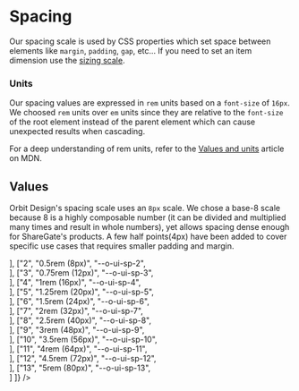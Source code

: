 
<Meta
    title="Theme/Spacing"
    id="spacing"
/>

# Spacing

Our spacing scale is used by CSS properties which set space between elements like `margin`, `padding`, `gap`, etc... If you need to set an item dimension use the [sizing scale](?path=/docs/sizing--page).

### Units

Our spacing values are expressed in `rem` units based on a `font-size` of `16px`. We choosed `rem` units over `em` units since they are relative to the `font-size` of the root element instead of the parent element which can cause unexpected results when cascading.

For a deep understanding of rem units, refer to the [Values and units](https://developer.mozilla.org/en-US/docs/Learn/CSS/Building_blocks/Values_and_units) article on MDN.

## Values

Orbit Design's spacing scale uses an `8px` scale. We chose a base-8 scale because 8 is a highly composable number (it can be divided and multiplied many times and result in whole numbers), yet allows spacing dense enough for ShareGate's products. A few half points(4px) have been added to cover specific use cases that requires smaller padding and margin.

<Table
    columns={[
        { title: "Scale", headerStyle: { width: "100px" } },
        { title: "Value", headerStyle: { width: "250px" }, rowClassName: "code f7 o-90" },
        { title: "Variable", headerStyle: { width: "300px" }, rowClassName: "code f7 o-90" },
        { title: "", headerStyle: { width: "300px" } }
    ]}
    rows={[
        ["1", "0.25rem (4px)", "--o-ui-sp-1", <Div width={0} paddingRight={1} height={2} backgroundColor="sunray-5"></Div>],
        ["2", "0.5rem (8px)", "--o-ui-sp-2", <Div width={0} paddingRight={2} height={2} backgroundColor="sunray-5"></Div>],
        ["3", "0.75rem (12px)", "--o-ui-sp-3", <Div width={0} paddingRight={3} height={2} backgroundColor="sunray-5"></Div>],
        ["4", "1rem (16px)", "--o-ui-sp-4", <Div width={0} paddingRight={4} height={2} backgroundColor="sunray-5"></Div>],
        ["5", "1.25rem (20px)", "--o-ui-sp-5", <Div width={0} paddingRight={5} height={2} backgroundColor="sunray-5"></Div>],
        ["6", "1.5rem (24px)", "--o-ui-sp-6", <Div width={0} paddingRight={6} height={2} backgroundColor="sunray-5"></Div>],
        ["7", "2rem (32px)", "--o-ui-sp-7", <Div width={0} paddingRight={7} height={2} backgroundColor="sunray-5"></Div>],
        ["8", "2.5rem (40px)", "--o-ui-sp-8", <Div width={0} paddingRight={8} height={2} backgroundColor="sunray-5"></Div>],
        ["9", "3rem (48px)", "--o-ui-sp-9", <Div width={0} paddingRight={9} height={2} backgroundColor="sunray-5"></Div>],
        ["10", "3.5rem (56px)", "--o-ui-sp-10", <Div width={0} paddingRight={10} height={2} backgroundColor="sunray-5"></Div>],
        ["11", "4rem (64px)", "--o-ui-sp-11", <Div width={0} paddingRight={11} height={2} backgroundColor="sunray-5"></Div>],
        ["12", "4.5rem (72px)", "--o-ui-sp-12", <Div width={0} paddingRight={12} height={2} backgroundColor="sunray-5"></Div>],
        ["13", "5rem (80px)", "--o-ui-sp-13", <Div width={0} paddingRight={13} height={2} backgroundColor="sunray-5"></Div>]
    ]}
/>
